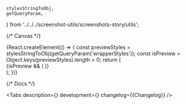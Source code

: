 
    stylesStringToObj,
    getQueryParam,
} from '../../../screenshot-utils/screenshots-story/utils';

<Meta title='Components/PatternLock' component={PatternLock} id='PatternLock' />

{/* Canvas */}

<Story name='PatternLock'>
    {React.createElement(() => {
        const previewStyles = stylesStringToObj(getQueryParam('wrapperStyles'));
        const isPreview = Object.keys(previewStyles).length > 0;
        return (
            <div style={previewStyles}>
                {isPreview && (
                    <style>
                        {`
                    :root {
                        --color-light-bg-primary: var(--color-light-bg-secondary);
                    }`}
                    </style>
                )}
                <PatternLock
                    observeTokens={true}
                    themeState={radios(
                        'themeState',
                        { initial: 'initial', success: 'success', failure: 'failure' },
                        'initial',
                    )}
                    justifyNodes={radios(
                        'justifyNodes',
                        { 'space-around': 'space-around', 'space-between': 'space-between' },
                        'space-between',
                    )}
                    error={text('error', '')}
                    showForgotCodeBtn={boolean('showForgotCodeBtn', false)}
                />
            </div>
        );
    })}
</Story>

{/* Docs */}

<ComponentHeader
    name='PatternLock'
    version={packageJson.version}
    package='@alfalab/core-components/pattern-lock'
    children='Компонент для авторизации пользователя с помощью графического ключа.'
/>

<Tabs
    description={<Description />}
    development={<Development />}
    changelog={<Markdown>{Changelog}</Markdown>}
/>
